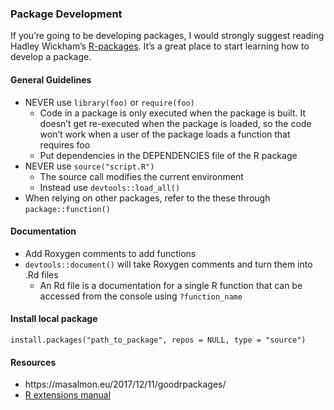 ### Package Development {-}

If you're going to be developing packages, I would strongly suggest reading Hadley Wickham's [R-packages](http://r-pkgs.had.co.nz/r.html). It's a great place to start learning how to develop a package. 

#### General Guidelines {-}

* NEVER use `library(foo)` or `require(foo)`
	* Code in a package is only executed when the package is built. It doesn't get re-executed when the package is loaded, so the code won't work when a user of the package loads a function that requires foo
	* Put dependencies in the DEPENDENCIES file of the R package
* NEVER use `source("script.R")`
	* The source call modifies the current environment
	* Instead use `devtools::load_all()`
* When relying on other packages, refer to the these through `package::function()`

#### Documentation {-}

* Add Roxygen comments to add functions
* `devtools::document()` will take Roxygen comments and turn them into .Rd files
  * An Rd file is a documentation for a single R function that can be accessed from the console using `?function_name`

#### Install local package {-}

```
install.packages("path_to_package", repos = NULL, type = "source")
```

#### Resources {-}

* https://masalmon.eu/2017/12/11/goodrpackages/
* [R extensions manual](https://cran.r-project.org/doc/manuals/R-exts.html#Creating-R-packages)

